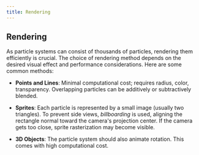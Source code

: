 ```yaml
---
title: Rendering
---
```


## Rendering

As particle systems can consist of thousands of particles, rendering them efficiently is crucial. The choice of rendering method depends on the desired visual effect and performance considerations. Here are some common methods:

- **Points and Lines**: Minimal computational cost; requires radius, color, transparency. Overlapping particles can be additively or subtractively blended.

- **Sprites**: Each particle is represented by a small image (usually two triangles). To prevent side views, _billboarding_ is used, aligning the rectangle normal toward the camera's projection center. If the camera gets too close, sprite rasterization may become visible.

- **3D Objects**: The particle system should also animate rotation. This comes with high computational cost.
